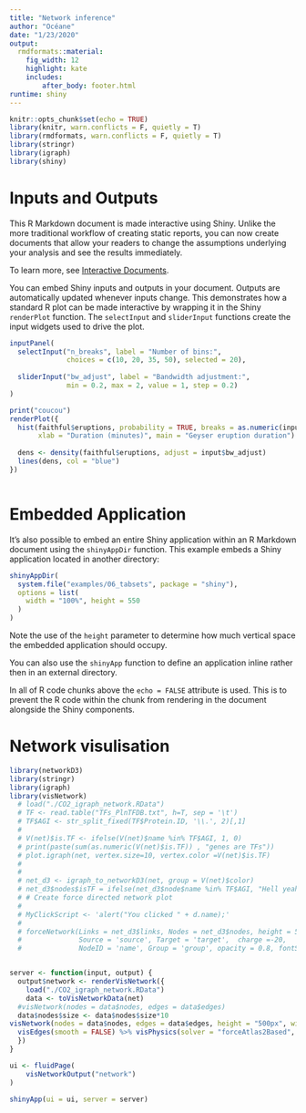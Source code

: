 ```yaml
---
title: "Network inference"
author: "Océane"
date: "1/23/2020"
output: 
  rmdformats::material:
    fig_width: 12
    highlight: kate
    includes:
        after_body: footer.html
runtime: shiny
---
```


```r
knitr::opts_chunk$set(echo = TRUE)
library(knitr, warn.conflicts = F, quietly = T)
library(rmdformats, warn.conflicts = F, quietly = T)
library(stringr)
library(igraph)
library(shiny)
```



# Inputs and Outputs

This R Markdown document is made interactive using Shiny. Unlike the more traditional workflow of creating static reports, you can now create documents that allow your readers to change the assumptions underlying your analysis and see the results immediately. 

To learn more, see [Interactive Documents](http://rmarkdown.rstudio.com/authoring_shiny.html).

You can embed Shiny inputs and outputs in your document. Outputs are automatically updated whenever inputs change.  This demonstrates how a standard R plot can be made interactive by wrapping it in the Shiny `renderPlot` function. The `selectInput` and `sliderInput` functions create the input widgets used to drive the plot.

```r
inputPanel(
  selectInput("n_breaks", label = "Number of bins:",
              choices = c(10, 20, 35, 50), selected = 20),
  
  sliderInput("bw_adjust", label = "Bandwidth adjustment:",
              min = 0.2, max = 2, value = 1, step = 0.2)
)

print("coucou")
renderPlot({
  hist(faithful$eruptions, probability = TRUE, breaks = as.numeric(input$n_breaks),
       xlab = "Duration (minutes)", main = "Geyser eruption duration")
  
  dens <- density(faithful$eruptions, adjust = input$bw_adjust)
  lines(dens, col = "blue")
})



```

# Embedded Application

It's also possible to embed an entire Shiny application within an R Markdown document using the `shinyAppDir` function. This example embeds a Shiny application located in another directory:

```r
shinyAppDir(
  system.file("examples/06_tabsets", package = "shiny"),
  options = list(
    width = "100%", height = 550
  )
)
```

Note the use of the `height` parameter to determine how much vertical space the embedded application should occupy.

You can also use the `shinyApp` function to define an application inline rather then in an external directory.

In all of R code chunks above the `echo = FALSE` attribute is used. This is to prevent the R code within the chunk from rendering in the document alongside the Shiny components.

# Network visulisation


```r

library(networkD3)
library(stringr)
library(igraph)
library(visNetwork)
  # load("./CO2_igraph_network.RData")
  # TF <- read.table("TFs_PlnTFDB.txt", h=T, sep = '\t')
  # TF$AGI <- str_split_fixed(TF$Protein.ID, '\\.', 2)[,1]
  # 
  # V(net)$is.TF <- ifelse(V(net)$name %in% TF$AGI, 1, 0)
  # print(paste(sum(as.numeric(V(net)$is.TF)) , "genes are TFs"))
  # plot.igraph(net, vertex.size=10, vertex.color =V(net)$is.TF)
  # 
  # 
  # net_d3 <- igraph_to_networkD3(net, group = V(net)$color)
  # net_d3$nodes$isTF = ifelse(net_d3$node$name %in% TF$AGI, "Hell yeah", "Nah, just a target")
  # # Create force directed network plot
  # 
  # MyClickScript <- 'alert("You clicked " + d.name);'
  # 
  # forceNetwork(Links = net_d3$links, Nodes = net_d3$nodes, height = 50,
  #              Source = 'source', Target = 'target',  charge =-20,
  #              NodeID = 'name', Group = 'group', opacity = 0.8, fontSize = 12, zoom = T, bounded = T, clickAction = MyClickScript)


server <- function(input, output) {
  output$network <- renderVisNetwork({
    load("./CO2_igraph_network.RData")
    data <- toVisNetworkData(net)
  #visNetwork(nodes = data$nodes, edges = data$edges)
  data$nodes$size <- data$nodes$size*10
visNetwork(nodes = data$nodes, edges = data$edges, height = "500px", width = "100%") %>%
  visEdges(smooth = FALSE) %>% visPhysics(solver = "forceAtlas2Based", timestep = 1, minVelocity=10, maxVelocity = 10, stabilization = F)
  })
}

ui <- fluidPage(
    visNetworkOutput("network")
)

shinyApp(ui = ui, server = server)
```

